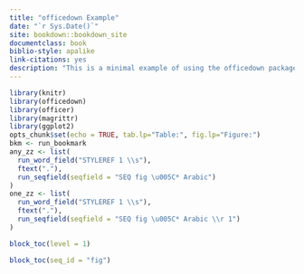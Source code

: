 ```yaml
---
title: "officedown Example"
date: "`r Sys.Date()`"
site: bookdown::bookdown_site
documentclass: book
biblio-style: apalike
link-citations: yes
description: "This is a minimal example of using the officedown package to write a Word document."
---
```




```r
library(knitr)
library(officedown)
library(officer)
library(magrittr)
library(ggplot2)
opts_chunk$set(echo = TRUE, tab.lp="Table:", fig.lp="Figure:")
bkm <- run_bookmark
any_zz <- list(
  run_word_field("STYLEREF 1 \\s"),
  ftext("."),
  run_seqfield(seqfield = "SEQ fig \u005C* Arabic")
)
one_zz <- list(
  run_word_field("STYLEREF 1 \\s"),
  ftext("."),
  run_seqfield(seqfield = "SEQ fig \u005C* Arabic \\r 1")
)
```


```r
block_toc(level = 1)
```


```r
block_toc(seq_id = "fig")
```

